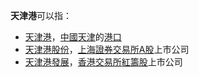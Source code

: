 '''天津港'''可以指：
* [[天津港|天津港]]，[[中國|中國]][[天津|天津]]的[[港口|港口]]
* [[天津港股份|天津港股份]]，[[上海證券交易所|上海證券交易所]][[A股|A股]]上市公司
* [[天津港發展|天津港發展]]，[[香港交易所|香港交易所]][[紅籌股|紅籌股]]上市公司
{{disambig|Cat=三字中國相關消歧義}}